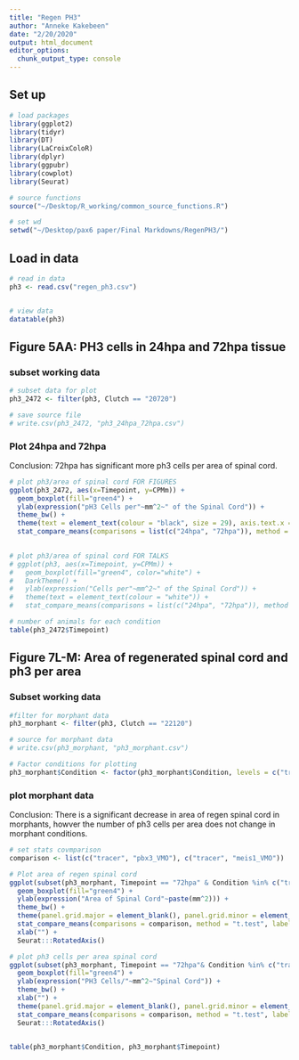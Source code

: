 ```yaml
---
title: "Regen PH3"
author: "Anneke Kakebeen"
date: "2/20/2020"
output: html_document
editor_options: 
  chunk_output_type: console
---
```


## Set up 
```r

# load packages 
library(ggplot2)
library(tidyr)
library(DT)
library(LaCroixColoR)
library(dplyr)
library(ggpubr)
library(cowplot)
library(Seurat)

# source functions
source("~/Desktop/R_working/common_source_functions.R")

# set wd
setwd("~/Desktop/pax6 paper/Final Markdowns/RegenPH3/")

```

## Load in data
```r

# read in data
ph3 <- read.csv("regen_ph3.csv")


# view data
datatable(ph3)

```

## Figure 5AA: PH3 cells in 24hpa and 72hpa tissue
### subset working data
```r

# subset data for plot
ph3_2472 <- filter(ph3, Clutch == "20720")

# save source file
# write.csv(ph3_2472, "ph3_24hpa_72hpa.csv")
```

### Plot 24hpa and 72hpa
Conclusion: 72hpa has significant more ph3 cells per area of spinal cord.
```r
# plot ph3/area of spinal cord FOR FIGURES
ggplot(ph3_2472, aes(x=Timepoint, y=CPMm)) +
  geom_boxplot(fill="green4") +
  ylab(expression("pH3 Cells per"~mm^2~" of the Spinal Cord")) +
  theme_bw() +
  theme(text = element_text(colour = "black", size = 29), axis.text.x = element_text(color="black"), axis.text.y = element_text(color="black")) +
  stat_compare_means(comparisons = list(c("24hpa", "72hpa")), method = "t.test") 
 

# plot ph3/area of spinal cord FOR TALKS
# ggplot(ph3, aes(x=Timepoint, y=CPMm)) +
#   geom_boxplot(fill="green4", color="white") +
#   DarkTheme() +
#   ylab(expression("Cells per"~mm^2~" of the Spinal Cord")) +
#   theme(text = element_text(colour = "white")) +
#   stat_compare_means(comparisons = list(c("24hpa", "72hpa")), method = "t.test", label = "p.signif", color = "white") 

# number of animals for each condition
table(ph3_2472$Timepoint)

```


## Figure 7L-M: Area of regenerated spinal cord and ph3 per area
### Subset working data
```r
#filter for morphant data
ph3_morphant <- filter(ph3, Clutch == "22120")

# source for morphant data
# write.csv(ph3_morphant, "ph3_morphant.csv")

# Factor conditions for plotting
ph3_morphant$Condition <- factor(ph3_morphant$Condition, levels = c("tracer", "meis1_VMO", "pbx3_VMO"))
```

### plot morphant data
Conclusion: There is a significant decrease in area of regen spinal cord in morphants, howver the number of ph3 cells per area does not change in morphant conditions.
```r

# set stats covmparison
comparison <- list(c("tracer", "pbx3_VMO"), c("tracer", "meis1_VMO"))

# Plot area of regen spinal cord
ggplot(subset(ph3_morphant, Timepoint == "72hpa" & Condition %in% c("tracer", "meis1_VMO", "pbx3_VMO")), aes(x=Condition, y=(Area_micron/1000))) +
  geom_boxplot(fill="green4") +
  ylab(expression("Area of Spinal Cord"~paste(mm^2))) +
  theme_bw() +
  theme(panel.grid.major = element_blank(), panel.grid.minor = element_blank(), text = element_text(colour = "black", size = 29), axis.text.x = element_text(color="black"), axis.text.y = element_text(color="black")) +
  stat_compare_means(comparisons = comparison, method = "t.test", label = "p.signif") +
  xlab("") +
  Seurat:::RotatedAxis()

# plot ph3 cells per area spinal cord
ggplot(subset(ph3_morphant, Timepoint == "72hpa"& Condition %in% c("tracer", "meis1_VMO", "pbx3_VMO")), aes(x=Condition, y=CPMm)) +
  geom_boxplot(fill="green4") +
  ylab(expression("PH3 Cells/"~mm^2~"Spinal Cord")) +
  theme_bw() +
  xlab("") +
  theme(panel.grid.major = element_blank(), panel.grid.minor = element_blank(), text = element_text(colour = "black", size = 29), axis.text.x = element_text(color="black"), axis.text.y = element_text(color="black")) +
  stat_compare_means(comparisons = comparison, method = "t.test", label = "p.signif") +
  Seurat:::RotatedAxis()


table(ph3_morphant$Condition, ph3_morphant$Timepoint)


```


